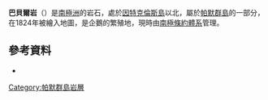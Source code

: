 {{Coord|63|53|S|61|24|W|source:GNIS|display=title}}

'''巴貝爾岩'''（{{lang-en|Babel Rock}}）是[[南極洲|南極洲]]的岩石，處於[[因特克倫斯島|因特克倫斯島]]以北，屬於[[帕默群島|帕默群島]]的一部分，在1824年被繪入地圖，是企鵝的繁殖地，現時由[[南極條約體系|南極條約體系]]管理。

==參考資料==
* {{usgs-gazetteer|id=807}}

{{DEFAULTSORT:Babel Rock}}
[[Category:帕默群島岩層|Category:帕默群島岩層]]


{{PalmerArchipelago-geo-stub}}